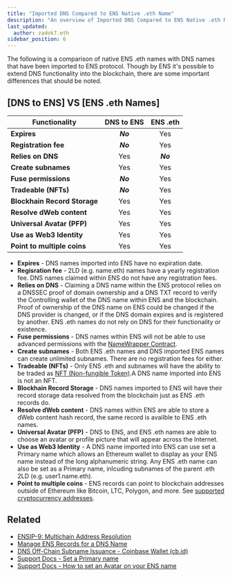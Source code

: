 ```yaml
---
title: "Imported DNS Compared to ENS Native .eth Name"
description: "An overview of Imported DNS Compared to ENS Native .eth Name"
last_updated:
  author: zadok7.eth
sidebar_position: 6
---
```


The following is a comparison of native  ENS .eth names with DNS names that have been imported to ENS protocol. Though by ENS it's possible to extend DNS functionality into the blockchain, there are some important differences that should be noted.

## [DNS to ENS] VS [ENS .eth Names]

<div align="center">

| **Functionality**          | **DNS to ENS**            | **ENS .eth** |
|----------------------------|:--------------------------:|:-----------:|
| **Expires**                | ***No***                   | Yes         |
| **Registration fee**       | ***No***                   | Yes         |
| **Relies on DNS**          | Yes                        | ***No***    |
| **Create subnames**        | Yes                        | Yes         |
| **Fuse permissions**       | ***No***                   | Yes         |
| **Tradeable (NFTs)**       | ***No***                   | Yes         |
| **Blockhain Record Storage**| Yes                       | Yes         |
| **Resolve dWeb content**   | Yes                        | Yes         |
| **Universal Avatar (PFP)** | Yes                        | Yes         |
| **Use as Web3 Identity**   | Yes                        | Yes         |
| **Point to multiple coins**| Yes                        | Yes         |

</div>


* **Expires** - DNS names imported into ENS have no expiration date.
* **Regisration fee** - 2LD (e.g. name.eth) names have a yearly registration fee. DNS names claimed within ENS do not have any registration fees.
* **Relies on DNS** - Claiming a DNS name within the ENS protocol relies on a DNSSEC proof of domain ownership and a DNS TXT record to verify the Controlling wallet of the DNS name within ENS and the blockchain. Proof of ownership of the DNS name on ENS could be changed if the DNS provider is changed, or if the DNS domain expires and is registered by another. ENS .eth names do not rely on DNS for their functionality or existence.
* **Fuse permissions** - DNS names within ENS will not be able to use advanced permissions with the [NameWrapper Contract](https://github.com/ensdomains/ens-contracts/tree/master/contracts/wrapper). 
* **Create subnames** - Both ENS .eth names and DNS imported ENS names can create unlimited subnames. There are no registration fees for either.
* **Tradeable (NFTs)** - Only ENS .eth and subnames will have the ability to be traded as [NFT (Non-fungible Token)](https://ethereum.org/en/nft/).A DNS name imported into ENS is not an NFT.
* **Blockhain Record Storage** - DNS names imported to ENS will have their record storage data resolved from the blockchain just as ENS .eth records do.
* **Resolve dWeb content** - DNS names within ENS are able to store a dWeb content hash record, the same record is availble to ENS .eth names.
* **Universal Avatar (PFP)** - DNS to ENS, and ENS .eth names are able to choose an avatar or profile picture that will appear across the Internet.
* **Use as Web3 Identity** - A DNS name imported into ENS can use set a Primary name which allows an Ethereum wallet to display as your ENS name instead of the long alphanumeric string. Any ENS .eth name can also be set as a Primary name, inlcuding subnames of the parent .eth 2LD (e.g. user1.name.eth).
* **Point to multiple coins** - ENS records can point to blockchain addresses outside of Ethereum like Bitcoin, LTC, Polygon, and more. See [supported cryptocurrency addresses](https://support.ens.domains/docs/core/records/coin-types/#supported-cryptocurrency-addresses).

## Related

* [ENSIP-9: Multichain Address Resolution](https://docs.ens.domains/ens-improvement-proposals/ensip-9-multichain-address-resolution)
* [Manage ENS Records for a DNS Name](/dnstoens/importguide/manage-dns-ens-records)
* [DNS Off-Chain Subname Issuance - Coinbase Wallet (cb.id)](/dnstoens/dns-ens-use-cases/offchain-issuance-coinbase)
* [Support Docs - Set a Primary name](https://support.ens.domains/docs/howto/set-primary-name)
* [Support Docs - How to set an Avatar on your ENS name](https://support.ens.domains/docs/howto/set-avatar)
